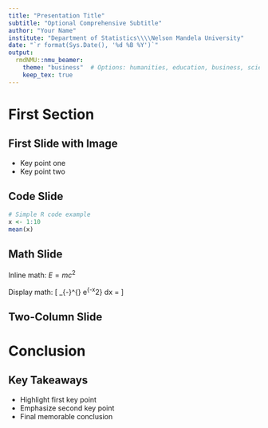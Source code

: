 ```yaml
---
title: "Presentation Title"
subtitle: "Optional Comprehensive Subtitle"
author: "Your Name"
institute: "Department of Statistics\\\\Nelson Mandela University"
date: "`r format(Sys.Date(), '%d %B %Y')`"
output: 
  rmdNMU::nmu_beamer:
    theme: "business"  # Options: humanities, education, business, sciences, health, engineering, law, ocean
    keep_tex: true
---
```


# First Section

## First Slide with Image

<!-- ![NMU Logo](/path/to/optional/logo){width=50%} -->

- Key point one
- Key point two

## Code Slide

```r
# Simple R code example
x <- 1:10
mean(x)
```

## Math Slide

Inline math: $E = mc^2$

Display math:
\[
\int_{-\infty}^{\infty} e^{-x^2} dx = \sqrt{\pi}
\]

## Two-Column Slide

\begin{columns}
\column{0.5\textwidth}
Left column content
\column{0.5\textwidth}
Right column content
\end{columns}

# Conclusion

## Key Takeaways

- Highlight first key point
- Emphasize second key point
- Final memorable conclusion
